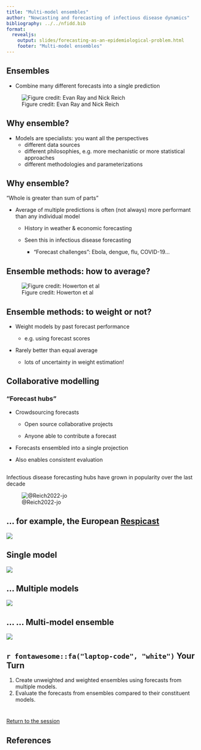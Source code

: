 ```yaml
---
title: "Multi-model ensembles"
author: "Nowcasting and forecasting of infectious disease dynamics"
bibliography: ../../nfidd.bib
format:
  revealjs:
    output: slides/forecasting-as-an-epidemiological-problem.html
    footer: "Multi-model ensembles"
---
```


## Ensembles

- Combine many different forecasts into a single prediction

![Figure credit: Evan Ray and Nick Reich](ensemble.png)

## Why ensemble?

::: {.fragment .fade-in}
- Models are specialists: you want all the perspectives
    - different data sources
    - different philosophies, e.g. more mechanistic or more statistical approaches
    - different methodologies and parameterizations
:::

## Why ensemble?

"Whole is greater than sum of parts"

   - Average of multiple predictions is often (not always) more performant than any individual model
   
      - History in weather & economic forecasting
      
      - Seen this in infectious disease forecasting

        - "Forecast challenges": Ebola, dengue, flu, COVID-19...

## Ensemble methods: how to average?

![Figure credit: Howerton et al](figures/lop-vs-vincent.jpg)

## Ensemble methods: to weight or not?

   - Weight models by past forecast performance
   
      - e.g. using forecast scores
      
   - Rarely better than equal average
   
      - lots of uncertainty in weight estimation!

## Collaborative modelling

### "Forecast hubs"

- Crowdsourcing forecasts

   - Open source collaborative projects 

   - Anyone able to contribute a forecast
   
- Forecasts ensembled into a single projection
   
- Also enables consistent evaluation

## 

Infectious disease forecasting hubs have grown in popularity over the last decade

![@Reich2022-jo](figures/history-of-hubs-2023.png)


## ... for example, the European [Respicast](https://respicast.ecdc.europa.eu/) {.smaller}
![](figures/respicast-forecasts.png)

## Single model {.smaller}
![](figures/respicast-single.png)

## ... Multiple models {.smaller}
![](figures/respicast-multi.png)

## ... ... Multi-model ensemble {.smaller}
![](figures/respicast-comparison.png)

## `r fontawesome::fa("laptop-code", "white")` Your Turn {background-color="#447099" transition="fade-in"}

1. Create unweighted and weighted ensembles using forecasts from multiple models.
2. Evaluate the forecasts from ensembles compared to their constituent models.

#

[Return to the session](../forecast-ensembles)

## References

::: {#refs}
:::

